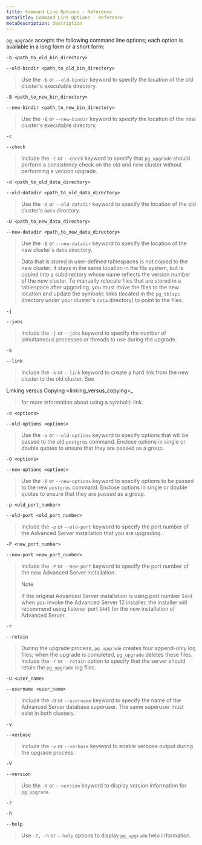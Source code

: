 ```yaml
---
title: Command Line Options - Reference
metaTitle: Command Line Options - Reference
metaDescription: description
---
```


`pg_upgrade` accepts the following command line options; each option is
available in a long form or a short form:

`-b <path_to_old_bin_directory>`

`--old-bindir <path_to_old_bin_directory>`

> Use the `-b` or `--old-bindir` keyword to specify the location of the
> old cluster's executable directory.

`-B <path_to_new_bin_directory>`

`--new-bindir <path_to_new_bin_directory>`

> Use the `-B` or `--new-bindir` keyword to specify the location of the
> new cluster's executable directory.

`-c`

`--check`

> Include the `-c` or `--check` keyword to specify that `pg_upgrade`
> should perform a consistency check on the old and new cluster without
> performing a version upgrade.

`-d <path_to_old_data_directory>`

`--old-datadir <path_to_old_data_directory>`

> Use the `-d` or `--old-datadir` keyword to specify the location of the
> old cluster's `data` directory.

`-D <path_to_new_data_directory>`

`--new-datadir <path_to_new_data_directory>`

> Use the `-D` or `--new-datadir` keyword to specify the location of the
> new cluster's `data` directory.
> 
> Data that is stored in user-defined tablespaces is not copied to the
> new cluster; it stays in the same location in the file system, but is
> copied into a subdirectory whose name reflects the version number of
> the new cluster. To manually relocate files that are stored in a
> tablespace after upgrading, you must move the files to the new
> location and update the symbolic links (located in the `pg_tblspc`
> directory under your cluster's `data` directory) to point to the
> files.

`-j`

`--jobs`

> Include the `-j` or `--jobs` keyword to specify the number of
> simultaneous processes or threads to use during the upgrade.

`-k`

`--link`

> Include the `-k` or `--link` keyword to create a hard link from the
> new cluster to the old cluster. See

<span class="title-ref">Linking versus Copying
\<linking_versus_copying\>_</span>

> for more information about using a symbolic link.

`-o <options>`

`--old-options <options>`

> Use the `-o` or `--old-options` keyword to specify options that will
> be passed to the old `postgres` command. Enclose options in single or
> double quotes to ensure that they are passed as a group.

`-O <options>`

`--new-options <options>`

> Use the `-O` or `--new-options` keyword to specify options to be
> passed to the new `postgres` command. Enclose options in single or
> double quotes to ensure that they are passed as a group.

`-p <old_port_number>`

`--old-port <old_port_number>`

> Include the `-p` or `--old-port` keyword to specify the port number of
> the Advanced Server installation that you are upgrading.

`-P <new_port_number>`

`--new-port <new_port_number>`

> Include the `-P` or `--new-port` keyword to specify the port number of
> the new Advanced Server installation.
> 
> <div class="note">
> 
> <div class="title">
> 
> Note
> 
> </div>
> 
> If the original Advanced Server installation is using port number
> `5444` when you invoke the Advanced Server 12 installer, the installer
> will recommend using listener port `5445` for the new installation of
> Advanced Server.
> 
> </div>

`-r`

`--retain`

> During the upgrade process, `pg_upgrade` creates four append-only log
> files; when the upgrade is completed, `pg_upgrade` deletes these
> files. Include the `-r` or `--retain` option to specify that the
> server should retain the `pg_upgrade` log files.

`-U <user_name>`

`--username <user_name>`

> Include the `-U` or `--username` keyword to specify the name of the
> Advanced Server database superuser. The same superuser must exist in
> both clusters.

`-v`

`--verbose`

> Include the `-v` or `--verbose` keyword to enable verbose output
> during the upgrade process.

`-V`

`--version`

> Use the `-V` or `--version` keyword to display version information for
> `pg_upgrade`.

`-?`

`-h`

`--help`

> Use `-?, -h` or `--help` options to display `pg_upgrade` help
> information.
